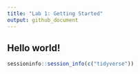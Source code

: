```yaml
---
title: "Lab 1: Getting Started"
output: github_document
---
```

## Hello world!
```r
sessioninfo::session_info(c("tidyverse"))
```
